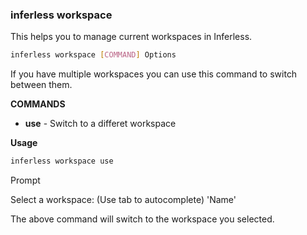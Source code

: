 ### inferless workspace

This helps you to manage current workspaces in Inferless.

```bash
inferless workspace [COMMAND] Options
``` 

If you have multiple workspaces you can use this command to switch between them.

**COMMANDS**

- **use** - Switch to a differet workspace


**Usage** 

```bash
inferless workspace use 
```

Prompt

Select a workspace: (Use tab to autocomplete) 'Name'


The above command will switch to the workspace you selected.
